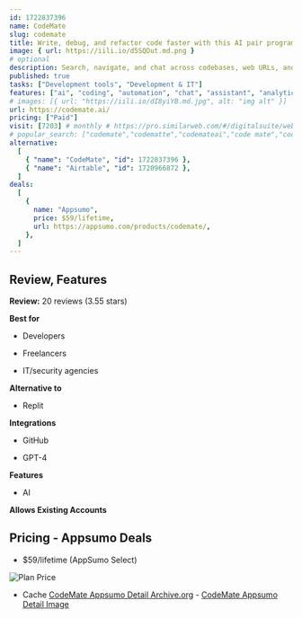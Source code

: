 ```yaml
---
id: 1722837396
name: CodeMate
slug: codemate
title: Write, debug, and refactor code faster with this AI pair programmer
image: { url: https://iili.io/d5SQDut.md.png }
# optional
description: Search, navigate, and chat across codebases, web URLs, and GitHub repositories with AIRefactor, create documentation, generate test cases, and debug your code with natural language
published: true
tasks: ["Development tools", "Development & IT"]
features: ["ai", "coding", "automation", "chat", "assistant", "analytics"]
# images: [{ url: "https://iili.io/dI8yiYB.md.jpg", alt: "img alt" }]
url: https://codemate.ai/
pricing: ["Paid"]
visit: [7203] # monthly # https://pro.similarweb.com/#/digitalsuite/websiteanalysis/home
# popular_search: ["codemate","codematte","codemateai","code mate","codemate code"]
alternative:
  [
    { "name": "CodeMate", "id": 1722837396 },
    { "name": "Airtable", "id": 1720966872 },
  ]
deals:
  [
    {
      name: "Appsumo",
      price: $59/lifetime,
      url: https://appsumo.com/products/codemate/,
    },
  ]
---
```


## Review, Features

**Review:** 20 reviews (3.55 stars)

**Best for**

- Developers

- Freelancers

- IT/security agencies

**Alternative to**

- Replit

**Integrations**

- GitHub

- GPT-4

**Features**

- AI

**Allows Existing Accounts**

## Pricing - Appsumo Deals

- $59/lifetime (AppSumo Select)

<Img src="https://iili.io/d5gvtj4.png" alt="Plan Price" />

- Cache [CodeMate Appsumo Detail Archive.org](https://web.archive.org/web/*/https://appsumo.com/products/codemate/) - [CodeMate Appsumo Detail Image](https://iili.io/d5g8u9a.png)
